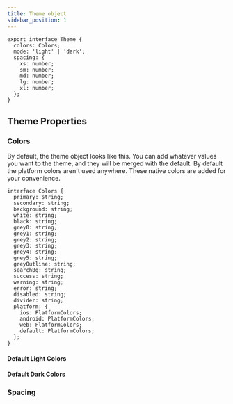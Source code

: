 ---
title: Theme object
sidebar_position: 1
---


```tsx
export interface Theme {
  colors: Colors;
  mode: 'light' | 'dark';
  spacing: {
    xs: number;
    sm: number;
    md: number;
    lg: number;
    xl: number;
  };
}
```

## Theme Properties

### Colors

By default, the theme object looks like this. You can add whatever values you
want to the theme, and they will be merged with the default. By default the
platform colors aren't used anywhere. These native colors are added for
your convenience.

```tsx
interface Colors {
  primary: string;
  secondary: string;
  background: string;
  white: string;
  black: string;
  grey0: string;
  grey1: string;
  grey2: string;
  grey3: string;
  grey4: string;
  grey5: string;
  greyOutline: string;
  searchBg: string;
  success: string;
  warning: string;
  error: string;
  disabled: string;
  divider: string;
  platform: {
    ios: PlatformColors;
    android: PlatformColors;
    web: PlatformColors;
    default: PlatformColors;
  };
}
```

#### Default Light Colors

<Palette />

#### Default Dark Colors

<Palette dark />

### Spacing
